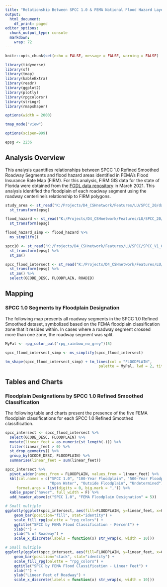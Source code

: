```yaml
---
title: "Relationship Between SPCC 1.0 & FEMA National Flood Hazard Layer"
output:
  html_document:
    df_print: paged
editor_options:
  chunk_output_type: console
  markdown: 
    wrap: 72
---
```


```r

knitr::opts_chunk$set(echo = FALSE, message = FALSE, warning = FALSE)

library(tidyverse)
library(sf)
library(tmap)
library(kableExtra)
library(readr)
library(ggplot2)
library(plotly)
library(rpgcolorsr)
library(stringr)
library(rmapshaper)

options(width = 2000)

tmap_mode("view")

options(scipen=999)

epsg <- 2236
```

## Analysis Overview

This analysis quantifies relationships between SPCC 1.0 Refined Smoothed
Roadway Segments and flood hazard areas identified in FEMA's Flood
Insurance Rate Map (FIRM). For this analysis, FIRM GIS data for the
state of Florida were obtained from the [FGDL data
repository](https://www.fgdl.org/metadataexplorer/explorer.jsp) in March
2021. This analysis identified the floodplain of each roadway segment
using the roadway centerline's relationship to FIRM polygons.

```r

study_area <- st_read("K:/Projects/D4_CSHnetwork/Features/LU/SPCC_20/data_prep/cleaned_data/study_area/study_area.shp", quiet = T) %>% 
  st_transform(epsg)

flood_hazard <- st_read("K:/Projects/D4_CSHnetwork/Features/LU/SPCC_20/equity_resiliency/dfirm_fldhaz_oct20_clip.shp", quiet = T) %>% 
  st_transform(epsg)

flood_hazard_simp <- flood_hazard %>% 
  ms_simplify()

spcc10 <- st_read("K:/Projects/D4_CSHnetwork/Features/LU/SPCC/SPCC_V1_0_Final_w_metadata/Outputs/Districtwide_Refined_ver_1_0.gdb", layer = "Existing_RefinedSmoothedSegs_ver_1_0", quiet = T) %>% 
  st_transform(epsg) %>% 
  st_zm()

spcc_flood_intersect <- st_read("K:/Projects/D4_CSHnetwork/Features/LU/SPCC_20/equity_resiliency/spcc_10_flood_intersect.shp", quiet = T) %>% 
  st_transform(epsg) %>% 
  st_zm() %>% 
  select(GCODE_DESC, FLOODPLAIN, ROADID)

```

## Mapping

### SPCC 1.0 Segments by Floodplain Designation

The following map presents all roadway segments in the SPCC 1.0 Refined
Smoothed dataset, symbolized based on the FEMA floodplain classification
zone that it resides within. In cases where a roadway segment crossed
more than one zone, the roadway segment was split.

```r

MyPal <- rpg_color_pal("rpg_rainbow_no_grey")(5)

spcc_flood_intersect_simp <- ms_simplify(spcc_flood_intersect)

tm_shape(spcc_flood_intersect_simp) + tm_lines(col = "FLOODPLAIN", 
                                          palette = MyPal, lwd = 2, title.col = "SPCC Segments by Floodplain")

```

## Tables and Charts

### Floodplain Designations by SPCC 1.0 Refined Smoothed Classification

The following table and charts present the presence of the five FEMA
floodplain classifications for each SPCC 1.0 Refined Smoothed
classification.

```r

spcc_intersect <- spcc_flood_intersect %>%
  select(GCODE_DESC, FLOODPLAIN) %>% 
  mutate(linear_feet = as.numeric(st_length(.))) %>%
  filter(linear_feet > 0) %>% 
  st_drop_geometry() %>% 
  group_by(GCODE_DESC, FLOODPLAIN) %>%
  summarise(linear_feet = sum(linear_feet)) 

spcc_intersect %>% 
  pivot_wider(names_from = FLOODPLAIN, values_from = linear_feet) %>% 
  kbl(col.names = c("SPCC 1.0", "100-Year Floodplain", "500-Year Floodplain", 
                    "Open Water", "Outside Floodplain", "Undetermined"),
     format.args = list(digits = 0, big.mark = ",")) %>% 
  kable_paper("hover", full_width = F) %>% 
  add_header_above(c("SPCC 1.0", "FEMA Floodplain Designation" = 5))

```

```r

# Small multiple
ggplotly(ggplot(spcc_intersect, aes(fill=FLOODPLAIN, y=linear_feet, x=GCODE_DESC)) + 
    geom_bar(position="fill", stat="identity") +
    scale_fill_rpg(palette = "rpg_colors") +
    ggtitle("SPCC by FEMA Flood Classification - Percent") +
    xlab("") +
    ylab("% of Roadway") +
    scale_x_discrete(labels = function(x) str_wrap(x, width = 10)))

```

```r
# Small multiple
ggplotly(ggplot(spcc_intersect, aes(fill=FLOODPLAIN, y=linear_feet, x=GCODE_DESC)) + 
    geom_bar(position="stack", stat="identity") +
    scale_fill_rpg(palette = "rpg_colors") +
    ggtitle("SPCC by FEMA Flood Classification - Linear Feet") +
    xlab("") +
    ylab("Linear Feet of Roadway") +
    scale_x_discrete(labels = function(x) str_wrap(x, width = 10)))

```
